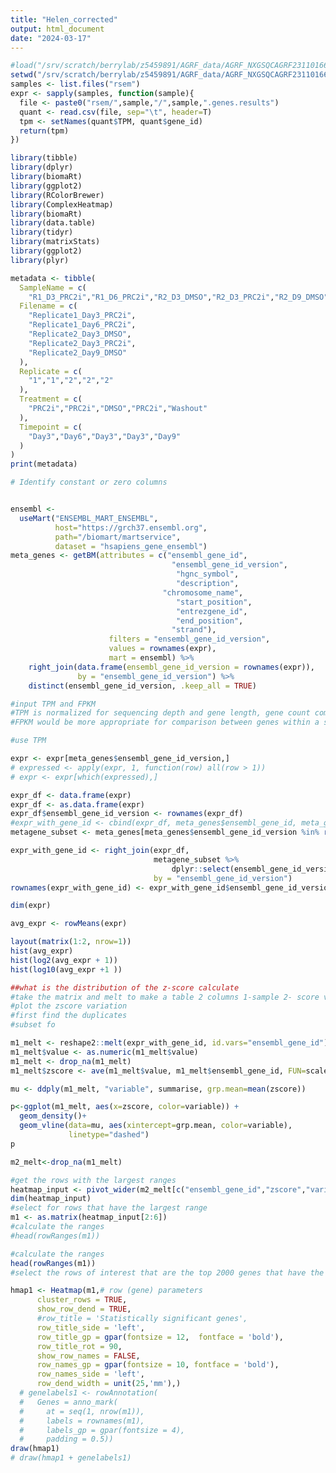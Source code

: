 ```yaml
---
title: "Helen_corrected"
output: html_document
date: "2024-03-17"
---
```


```r
#load("/srv/scratch/berrylab/z5459891/AGRF_data/AGRF_NXGSQCAGRF23110166-1_22J25VLT3/helen_corrected.RData")
setwd("/srv/scratch/berrylab/z5459891/AGRF_data/AGRF_NXGSQCAGRF23110166-1_22J25VLT3")
samples <- list.files("rsem")
expr <- sapply(samples, function(sample){
  file <- paste0("rsem/",sample,"/",sample,".genes.results")
  quant <- read.csv(file, sep="\t", header=T)
  tpm <- setNames(quant$TPM, quant$gene_id)
  return(tpm)
})
```

```r
library(tibble)
library(dplyr)
library(biomaRt)
library(ggplot2)
library(RColorBrewer)
library(ComplexHeatmap)
library(biomaRt)
library(data.table)
library(tidyr)
library(matrixStats)
library(ggplot2)
library(plyr)
```

```r
metadata <- tibble(
  SampleName = c(
    "R1_D3_PRC2i","R1_D6_PRC2i","R2_D3_DMSO","R2_D3_PRC2i","R2_D9_DMSO"),
  Filename = c(
    "Replicate1_Day3_PRC2i",
    "Replicate1_Day6_PRC2i",
    "Replicate2_Day3_DMSO",
    "Replicate2_Day3_PRC2i",
    "Replicate2_Day9_DMSO"
  ),
  Replicate = c(
    "1","1","2","2","2"
  ),
  Treatment = c(
    "PRC2i","PRC2i","DMSO","PRC2i","Washout"
  ),
  Timepoint = c(
    "Day3","Day6","Day3","Day3","Day9"
  )
)
print(metadata)


```



```r
# Identify constant or zero columns


ensembl <-
  useMart("ENSEMBL_MART_ENSEMBL", 
          host="https://grch37.ensembl.org",
          path="/biomart/martservice", 
          dataset = "hsapiens_gene_ensembl")
meta_genes <- getBM(attributes = c("ensembl_gene_id",
                                    "ensembl_gene_id_version",
                                     "hgnc_symbol",
                                     "description",
                                  "chromosome_name",
                                     "start_position",
                                     "entrezgene_id",
                                     "end_position",
                                    "strand"),
                      filters = "ensembl_gene_id_version",
                      values = rownames(expr),
                      mart = ensembl) %>%
    right_join(data.frame(ensembl_gene_id_version = rownames(expr)),
               by = "ensembl_gene_id_version") %>%
    distinct(ensembl_gene_id_version, .keep_all = TRUE)


```


```r
#input TPM and FPKM 
#TPM is normalized for sequencing depth and gene length, gene count comparisons within a sample or between samples 
#FPKM would be more appropriate for comparison between genes within a sample --> NOT recommended

#use TPM 
```



```r
expr <- expr[meta_genes$ensembl_gene_id_version,]
# expressed <- apply(expr, 1, function(row) all(row > 1))
# expr <- expr[which(expressed),]

```


```r
expr_df <- data.frame(expr)
expr_df <- as.data.frame(expr)
expr_df$ensembl_gene_id_version <- rownames(expr_df)
#expr_with_gene_id <- cbind(expr_df, meta_genes$ensembl_gene_id, meta_genes$hgnc_symbol)
metagene_subset <- meta_genes[meta_genes$ensembl_gene_id_version %in% rownames(expr_df), ]

expr_with_gene_id <- right_join(expr_df, 
                                metagene_subset %>% 
                                    dplyr::select(ensembl_gene_id_version, ensembl_gene_id,hgnc_symbol), 
                                by = "ensembl_gene_id_version")
rownames(expr_with_gene_id) <- expr_with_gene_id$ensembl_gene_id_version

```


```r
dim(expr)

avg_expr <- rowMeans(expr)

layout(matrix(1:2, nrow=1))
hist(avg_expr)
hist(log2(avg_expr + 1))
hist(log10(avg_expr +1 ))

```
```r

##what is the distribution of the z-score calculate
#take the matrix and melt to make a table 2 columns 1-sample 2- score value
#plot the zscore variation 
#first find the duplicates 
#subset fo

m1_melt <- reshape2::melt(expr_with_gene_id, id.vars="ensembl_gene_id")
m1_melt$value <- as.numeric(m1_melt$value)
m1_melt <- drop_na(m1_melt)
m1_melt$zscore <- ave(m1_melt$value, m1_melt$ensembl_gene_id, FUN=scale)

mu <- ddply(m1_melt, "variable", summarise, grp.mean=mean(zscore))

p<-ggplot(m1_melt, aes(x=zscore, color=variable)) +
  geom_density()+
  geom_vline(data=mu, aes(xintercept=grp.mean, color=variable),
             linetype="dashed")
p


```


```r
m2_melt<-drop_na(m1_melt)

#get the rows with the largest ranges 
heatmap_input <- pivot_wider(m2_melt[c("ensembl_gene_id","zscore","variable")], names_from = "variable",values_from = "zscore")
dim(heatmap_input)
#select for rows that have the largest range 
m1 <- as.matrix(heatmap_input[2:6])
#calculate the ranges 
#head(rowRanges(m1))
```


```r

#calculate the ranges 
head(rowRanges(m1))
#select the rows of interest that are the top 2000 genes that have the largest change
```
```r
hmap1 <- Heatmap(m1,# row (gene) parameters
      cluster_rows = TRUE,
      show_row_dend = TRUE,
      #row_title = 'Statistically significant genes',
      row_title_side = 'left',
      row_title_gp = gpar(fontsize = 12,  fontface = 'bold'),
      row_title_rot = 90,
      show_row_names = FALSE,
      row_names_gp = gpar(fontsize = 10, fontface = 'bold'),
      row_names_side = 'left',
      row_dend_width = unit(25,'mm'),)
  # genelabels1 <- rowAnnotation(
  #   Genes = anno_mark(
  #     at = seq(1, nrow(m1)),
  #     labels = rownames(m1),
  #     labels_gp = gpar(fontsize = 4),
  #     padding = 0.5))
draw(hmap1)
# draw(hmap1 + genelabels1)

```

